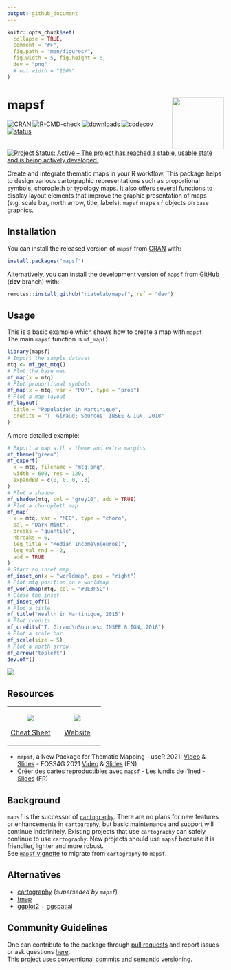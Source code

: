 ```yaml
---
output: github_document
---
```


<!-- README.md is generated from README.Rmd. Please edit that file -->

```r
knitr::opts_chunk$set(
  collapse = TRUE,
  comment = "#>",
  fig.path = "man/figures/",
  fig.width = 5, fig.height = 6,
  dev = "png"
  # out.width = "100%"
)
```

# mapsf <img src="man/figures/logo.png" align="right" width="120"/>

<!-- badges: start -->

[![CRAN](https://www.r-pkg.org/badges/version-ago/mapsf)](https://cran.r-project.org/package=mapsf)
[![R-CMD-check](https://github.com/riatelab/mapsf/actions/workflows/R-CMD-check.yaml/badge.svg)](https://github.com/riatelab/mapsf/actions/workflows/R-CMD-check.yaml)
[![downloads](https://cranlogs.r-pkg.org/badges/mapsf?color=brightgreen)](https://cran.r-project.org/package=mapsf)
[![codecov](https://codecov.io/gh/riatelab/mapsf/branch/master/graph/badge.svg?token=TPK6HZOLWH)](https://app.codecov.io/gh/riatelab/mapsf)
[![status](https://tinyverse.netlify.com/badge/mapsf)](https://CRAN.R-project.org/package=mapsf)
[![Project Status: Active – The project has reached a stable, usable state and is being actively developed.](https://www.repostatus.org/badges/latest/active.svg)](https://www.repostatus.org/#active)
<!-- badges: end -->

Create and integrate thematic maps in your R workflow. This package helps to 
design various cartographic representations such as proportional
symbols, choropleth or typology maps. It also offers several functions to
display layout elements that improve the graphic presentation of maps
(e.g. scale bar, north arrow, title, labels). `mapsf` maps `sf` objects on
`base` graphics.

## Installation

You can install the released version of `mapsf`
from [CRAN](https://cran.r-project.org/package=mapsf) with:

``` r
install.packages("mapsf")
```

Alternatively, you can install the development version of `mapsf` 
from GitHub (**dev** branch) with:

``` r
remotes::install_github("riatelab/mapsf", ref = "dev")
```


## Usage

This is a basic example which shows how to create a map with `mapsf`.  
The main `mapsf` function is `mf_map()`. 


```r
library(mapsf)
# Import the sample dataset
mtq <- mf_get_mtq()
# Plot the base map
mf_map(x = mtq)
# Plot proportional symbols
mf_map(x = mtq, var = "POP", type = "prop")
# Plot a map layout
mf_layout(
  title = "Population in Martinique",
  credits = "T. Giraud; Sources: INSEE & IGN, 2018"
)
```


A more detailed example:

```r
# Export a map with a theme and extra margins
mf_theme("green")
mf_export(
  x = mtq, filename = "mtq.png",
  width = 600, res = 120,
  expandBB = c(0, 0, 0, .3)
)
# Plot a shadow
mf_shadow(mtq, col = "grey10", add = TRUE)
# Plot a choropleth map
mf_map(
  x = mtq, var = "MED", type = "choro",
  pal = "Dark Mint",
  breaks = "quantile",
  nbreaks = 6,
  leg_title = "Median Income\n(euros)",
  leg_val_rnd = -2,
  add = TRUE
)
# Start an inset map
mf_inset_on(x = "worldmap", pos = "right")
# Plot mtq position on a worldmap
mf_worldmap(mtq, col = "#0E3F5C")
# Close the inset
mf_inset_off()
# Plot a title
mf_title("Wealth in Martinique, 2015")
# Plot credits
mf_credits("T. Giraud\nSources: INSEE & IGN, 2018")
# Plot a scale bar
mf_scale(size = 5)
# Plot a north arrow
mf_arrow("topleft")
dev.off()
```


<img src='man/figures/mtq.png'/>



## Resources


<table>
  <colgroup>
    <col style="width: 50%" />
    <col style="width: 50%" />
  </colgroup>
  <tbody>
    <tr class="odd">
      <td style="text-align: center;">
        <p><a href="https://raw.githubusercontent.com/riatelab/mapsf/master/vignettes/web_only/img/mapsf_cheatsheet.pdf"><img src="man/figures/mapsf_cheatsheet.png"/></a></p>
        <p><a href="https://raw.githubusercontent.com/riatelab/mapsf/master/vignettes/web_only/img/mapsf_cheatsheet.pdf">Cheat Sheet</a></p>
      </td>
      <td style="text-align: center;">
        <p><a href="https://riatelab.github.io/mapsf/"><img src="man/figures/website.png" /></a></p>
        <p><a href="https://riatelab.github.io/mapsf/">Website</a></p>
        </td>
    </tr>
  </tbody>
</table>


- `mapsf`, a New Package for Thematic Mapping - useR 2021! [Video](https://youtu.be/8PMF7cBBH7k?t=2621) & [Slides](https://rcarto.github.io/user2021/) - FOSS4G 2021 [Video](https://www.youtube.com/watch?v=dBNp0bzD454) & [Slides](https://rcarto.github.io/foss4g2021/) (EN)  
- Créer des cartes reproductibles avec `mapsf` - Les lundis de l'Ined - [Slides](https://rcarto.github.io/ined2021/) (FR)  









## Background

`mapsf` is the successor of [`cartography`](https://github.com/riatelab/cartography).
There are no plans for new features or enhancements in `cartography`, but basic maintenance and support will continue indefinitely. 
Existing projects that use `cartography` can safely continue to use `cartography`.
New projects should use `mapsf` because it is friendlier, lighter and more robust.  
See [`mapsf` vignette](https://riatelab.github.io/mapsf/articles/mapsf.html#symbology) to migrate from `cartography` to `mapsf`.




## Alternatives

-   [cartography](https://github.com/riatelab/cartography) (*superseded by `mapsf`*)
-   [tmap](https://github.com/r-tmap/tmap)  
-   [ggplot2](https://github.com/tidyverse/ggplot2) + [ggspatial](https://github.com/paleolimbot/ggspatial)  

## Community Guidelines

One can contribute to the package through [pull requests](https://github.com/riatelab/mapsf/pulls) and report issues or ask questions [here](https://github.com/riatelab/mapsf/issues).  
This project uses [conventional commits](https://www.conventionalcommits.org/en/v1.0.0-beta.3/) and [semantic versioning](https://semver.org/).
